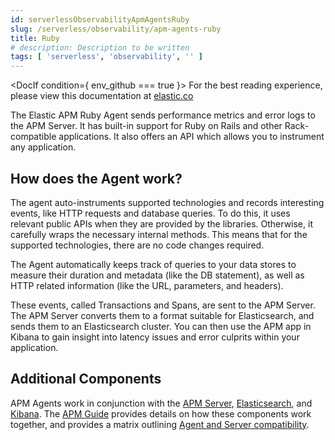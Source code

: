 ```yaml
---
id: serverlessObservabilityApmAgentsRuby
slug: /serverless/observability/apm-agents-ruby
title: Ruby
# description: Description to be written
tags: [ 'serverless', 'observability', '' ]
---
```





<DocIf condition={ env_github === true }>
<DocCallOut title="Note">
For the best reading experience,
please view this documentation at
[elastic.co](https://www.elastic.co/guide/en/apm/agent/ruby/current/introduction.html)
</DocCallOut>
</DocIf>

<div id="introduction"></div>

The Elastic APM Ruby Agent sends performance metrics and error logs to the APM Server.
It has built-in support for <DocLink id="serverlessObservabilityApmAgentsRubyGetStarted">Ruby on Rails</DocLink> and other
<DocLink id="serverlessObservabilityApmAgentsRubyGetStarted">Rack-compatible</DocLink> applications.
It also offers an API which allows you to instrument any application.

<div id="how-it-works"></div>

## How does the Agent work?

The agent auto-instruments <DocLink id="serverlessObservabilityApmAgentsRubySupportedTechnologies">supported technologies</DocLink> and records interesting events,
like HTTP requests and database queries. To do this, it uses relevant public APIs when they are provided by the libraries. Otherwise, it carefully wraps the necessary internal methods.
This means that for the supported technologies, there are no code changes required.

The Agent automatically keeps track of queries to your data stores to measure their duration and metadata (like the DB statement),
as well as HTTP related information (like the URL, parameters, and headers).

These events, called Transactions and Spans, are sent to the APM Server.
The APM Server converts them to a format suitable for Elasticsearch, and sends them to an Elasticsearch cluster.
You can then use the APM app in Kibana to gain insight into latency issues and error culprits within your application.

<div id="additional-components"></div>

## Additional Components

APM Agents work in conjunction with the [APM Server](((apm-guide-ref))/index.html), [Elasticsearch](((ref))/index.html), and [Kibana](((kibana-ref))/index.html).
The [APM Guide](((apm-guide-ref))/index.html) provides details on how these components work together,
and provides a matrix outlining [Agent and Server compatibility](((apm-guide-ref))/agent-server-compatibility.html).
